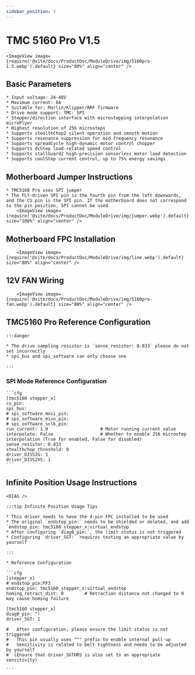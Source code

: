 ```yaml
---
sidebar_position: 5
---
```



# TMC 5160 Pro V1.5

    <ImageView image={require('@site/docs/ProductDoc/ModuleDrive/img/5160pro-1.5.webp').default} size="80%" align="center" />

## Basic Parameters

    * Input voltage: 24-48V
    * Maximum current: 6A
    * Suitable for: Marlin/Klipper/RRF firmware
    * Drive mode support: TMC: SPI
    * Stepper/direction interface with microstepping interpolation microPlyer
    * Highest resolution of 256 microsteps
    * Supports stealthChop2 silent operation and smooth motion
    * Supports resonance suppression for mid-frequency resonance
    * Supports spreadCycle high-dynamic motor control chopper
    * Supports dcStep load-related speed control
    * Supports stallGuard2 high-precision sensorless motor load detection
    * Supports coolStep current control, up to 75% energy savings

## Motherboard Jumper Instructions

    * TMC5160 Pro uses SPI jumper
    * The FLY-driven SPI pin is the fourth pin from the left downwards, and the CS pin is the SPI pin. If the motherboard does not correspond to the pin position, SPI cannot be used
        <ImageView image={require('@site/docs/ProductDoc/ModuleDrive/img/jumper.webp').default} size="100%" align="center" />

## Motherboard FPC Installation

        <ImageView image={require('@site/docs/ProductDoc/ModuleDrive/img/line.webp').default} size="80%" align="center" />

## 12V FAN Wiring

        <ImageView image={require('@site/docs/ProductDoc/ModuleDrive/img/5160pro-fan.webp').default} size="80%" align="center" />

## TMC5160 Pro Reference Configuration

    :::danger

    * The drive sampling resistor is `sense_resistor: 0.033` please do not set incorrectly
    * spi_bus and spi_software can only choose one
    
    :::

### SPI Mode Reference Configuration

    ```cfg
    [tmc5160 stepper_x]
    cs_pin:
    spi_bus:
    # spi_software_mosi_pin:
    # spi_software_miso_pin:
    # spi_software_sclk_pin: 
    run_current: 1.0                    # Motor running current value
    interpolate: False                  # Whether to enable 256 microstep interpolation (True for enabled, False for disabled)
    sense_resistor: 0.033
    stealthchop_threshold: 0
    driver_DISS2G: 1
    driver_DISS2VS: 1
    ```

## Infinite Position Usage Instructions

    <DIAG />

    :::tip Infinite Position Usage Tips

    * This driver needs to have the 4-pin FPC installed to be used
    * The original `endstop_pin:` needs to be shielded or deleted, and add `endstop_pin: tmc5160_stepper_x:virtual_endstop`
    * After configuring `diag0_pin:`, the limit status is not triggered
    * Configuring `driver_SGT:` requires testing an appropriate value by yourself

    :::

    * Reference Configuration

    ```cfg
    [stepper_x]
    # endstop_pin:PF3
    endstop_pin: tmc5160_stepper_x:virtual_endstop
    homing_retract_dist: 0        # Retraction distance not changed to 0 may cause homing failure

    [tmc5160 stepper_x]
    diag0_pin: ^!
    driver_SGT: 1

    #   After configuration, please ensure the limit status is not triggered
    #   This pin usually uses "^" prefix to enable internal pull-up
    #   Sensitivity is related to belt tightness and needs to be adjusted by yourself
    #  (Ensure that driver_SGTHRS is also set to an appropriate sensitivity)

    ```
